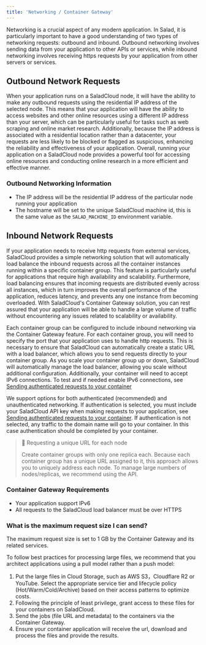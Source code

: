 ```yaml
---
title: 'Networking / Container Gateway'
---
```


Networking is a crucial aspect of any modern application. In Salad, it is particularly important to have a good
understanding of two types of networking requests: outbound and inbound. Outbound networking involves sending data from
your application to other APIs or services, while inbound networking involves receiving https requests by your
application from other servers or services.

## Outbound Network Requests

When your application runs on a SaladCloud node, it will have the ability to make any outbound requests using the
residential IP address of the selected node. This means that your application will have the ability to access websites
and other online resources using a different IP address than your server, which can be particularly useful for tasks
such as web scraping and online market research. Additionally, because the IP address is associated with a residential
location rather than a datacenter, your requests are less likely to be blocked or flagged as suspicious, enhancing the
reliability and effectiveness of your application. Overall, running your application on a SaladCloud node provides a
powerful tool for accessing online resources and conducting online research in a more efficient and effective manner.

### Outbound Networking Information

- The IP address will be the residential IP address of the particular node running your application
- The hostname will be set to the unique SaladCloud machine id, this is the same value as the `SALAD_MACHINE_ID`
  environment variable.

## Inbound Network Requests

If your application needs to receive http requests from external services, SaladCloud provides a simple networking
solution that will automatically load balance the inbound requests across all the container instances running within a
specific container group. This feature is particularly useful for applications that require high availability and
scalability. Furthermore, load balancing ensures that incoming requests are distributed evenly across all instances,
which in turn improves the overall performance of the application, reduces latency, and prevents any one instance from
becoming overloaded. With SaladCloud's Container Gateway solution, you can rest assured that your application will be
able to handle a large volume of traffic without encountering any issues related to scalability or availability.

Each container group can be configured to include inbound networking via the Container Gateway feature. For each
container group, you will need to specify the port that your application uses to handle http requests. This is necessary
to ensure that SaladCloud can automatically create a static URL with a load balancer, which allows you to send requests
directly to your container group. As you scale your container group up or down, SaladCloud will automatically manage the
load balancer, allowing you scale without additional configuration. Additionally, your container will need to accept
IPv6 connections. To test and if needed enable IPv6 connections, see
[Sending authenticated requests to your container](/products/sce/gateway/sending-requests)

We support options for both authenticated (recommended) and unauthenticated networking. If authentication is selected,
you must include your SaladCloud API key when making requests to your application, see
[Sending authenticated requests to your container](/products/sce/gateway/sending-requests). If authentication is not
selected, any traffic to the domain name will go to your container. In this case authentication should be completed by
your container.

> 📘 Requesting a unique URL for each node
>
> Create container groups with only one replica each. Because each container group has a unique URL assigned to it, this
> approach allows you to uniquely address each node. To manage large numbers of nodes/replicas, we recommend using the
> API.

### Container Gateway Requirements

- Your application support IPv6
- All requests to the SaladCloud load balancer must be over HTTPS

### What is the maximum request size I can send?

The maximum request size is set to 1 GB by the Container Gateway and its related services.

To follow best practices for processing large files, we recommend that you architect applications using a pull model
rather than a push model:

1. Put the large files in Cloud Storage, such as AWS S3，Cloudflare R2 or YouTube. Select the appropriate service tier
   and lifecycle policy (Hot/Warm/Cold/Archive) based on their access patterns to optimize costs.
2. Following the principle of least privilege, grant access to these files for your containers on SaladCloud.
3. Send the jobs (file URL and metadata) to the containers via the Container Gateway.
4. Ensure your container application will receive the url, download and process the files and provide the results.
